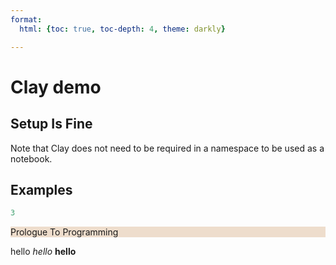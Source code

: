 ```yaml
---
format:
  html: {toc: true, toc-depth: 4, theme: darkly}

---
```

<style></style><style>.printedClojure .sourceCode {
  background-color: transparent;
  border-style: none;
}
</style><style>.clay-limit-image-width .clay-image {max-width: 100%}
.clay-side-by-side .sourceCode {margin: 0}
.clay-side-by-side {margin: 1em 0}
</style>
<script src="https://code.jquery.com/jquery-3.6.0.min.js" type="text/javascript"></script><script src="https://code.jquery.com/ui/1.13.1/jquery-ui.min.js" type="text/javascript"></script>

# Clay demo


## Setup Is Fine

Note that Clay does not need to be required
in a namespace to be used as a notebook.


## Examples


::: {.printedClojure}
```clojure
3

```
:::



```{=html}
<div style="background-color:#eeddcc;"><p>Prologue To Programming</p></div>
```


hello *hello* **hello**